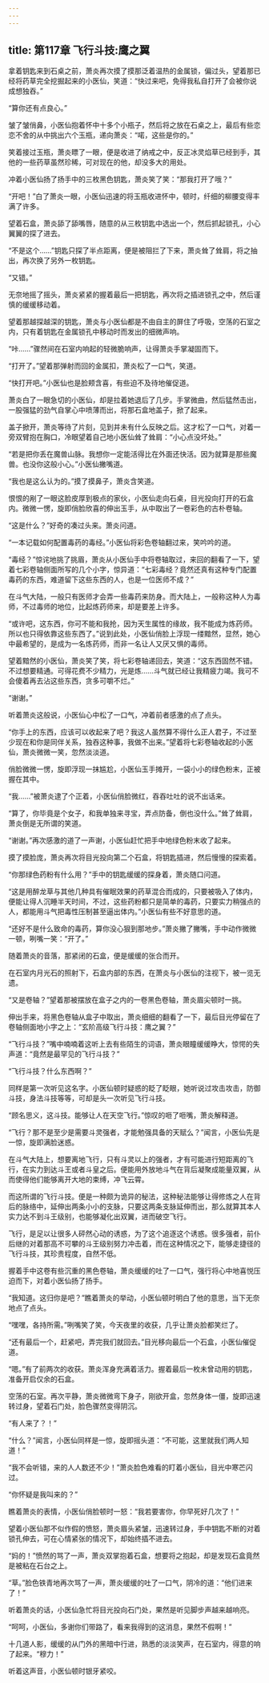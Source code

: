 ```yaml
---
---
---
```

title: 第117章 飞行斗技:鹰之翼
---



拿着钥匙来到石桌之前，萧炎再次摸了摸那泛着温热的金属锁，偏过头，望着那已经将药草完全挖掘起来的小医仙，笑道：“快过来吧，免得我私自打开了会被你说成想独吞。”

“算你还有点良心。”

皱了皱俏鼻，小医仙抱着怀中十多个小瓶子，然后将之放在石桌之上，最后有些恋恋不舍的从中挑出六个玉瓶，递向萧炎：“喏，这些是你的。”

笑着接过玉瓶，萧炎瞟了一眼，便是收进了纳戒之中，反正冰灵焰草已经到手，其他的一些药草虽然珍稀，可对现在的他，却没多大的用处。

冲着小医仙扬了扬手中的三枚黑色钥匙，萧炎笑了笑：“那我打开了哦？”

“开吧！”白了萧炎一眼，小医仙迅速的将玉瓶收进怀中，顿时，纤细的柳腰变得丰满了许多。

望着石盒，萧炎舔了舔嘴唇，随意的从三枚钥匙中选出一个，然后抓起锁孔，小心翼翼的探了进去。

“不是这个……”钥匙只探了半点距离，便是被阻拦了下来，萧炎耸了耸肩，将之抽出，再次换了另外一枚钥匙。

“又错。”

无奈地摇了摇头，萧炎紧紧的握着最后一把钥匙，再次将之插进锁孔之中，然后谨慎的缓缓移动着。

望着那越探越深的钥匙，萧炎与小医仙都是不由自主的屏住了呼吸，空荡的石室之内，只有着钥匙在金属锁孔中移动时而发出的细微声响。

“咔……”骤然间在石室内响起的轻微脆响声，让得萧炎手掌凝固而下。

“打开了。”望着那弹射而回的金属扣，萧炎松了一口气，笑道。

“快打开吧。”小医仙也是脸颊含喜，有些迫不及待地催促道。

萧炎白了一眼急切的小医仙，却是拉着她退后了几步。手掌微曲，然后猛然击出，一股强猛的劲气自掌心中喷薄而出，将那石盒地盖子，掀了起来。

盖子掀开，萧炎等待了片刻，见到并未有什么反映之后。这才松了一口气，对着一旁双臂抱在胸口，冷眼望着自己地小医仙耸了耸肩：“小心点没坏处。”

“若是把你丢在魔兽山脉。我想你一定能活得比在外面还快活。因为就算是那些魔兽。也没你这般小心。”小医仙撇嘴道。

“我也是这么认为的。”摸了摸鼻子，萧炎含笑道。

恨恨的剐了一眼这脸皮厚到极点的家伙，小医仙走向石桌，目光投向打开的石盒内。微微一愣，旋即俏脸欣喜的伸出玉手，从中取出了一卷彩色的古朴卷轴。

“这是什么？”好奇的凑过头来。萧炎问道。

“一本记载如何配置毒药的毒经。”小医仙将彩色卷轴翻过来，笑吟吟的道。

“毒经？”惊诧地挑了挑眉，萧炎从小医仙手中将卷轴取过，来回的翻看了一下，望着七彩卷轴侧面所写的几个小字，惊异道：“七彩毒经？竟然还真有这种专门配置毒药的东西，难道留下这些东西的人，也是一位医师不成？”

在斗气大陆，一般只有医师才会弄一些毒药来防身。而大陆上，一般称这种人为毒师，不过毒师的地位，比起炼药师来，却是要差上许多。

“或许吧，这东西，你可不能和我抢，因为天生属性的缘故，我不能成为炼药师。所以也只得依靠这些东西了。”说到此处，小医仙俏脸上浮现一缕黯然，显然，她心中最希望的，是成为一名炼药师，而非一名让人又厌又惧的毒师。

望着黯然的小医仙，萧炎笑了笑，将七彩卷轴递回去，笑道：“这东西固然不错。不过想要精通。可得花费不少精力，光是炼……斗气就已经让我精疲力竭。我可不会傻着再去沾这些东西，贪多可嚼不烂。”

“谢谢。”

听着萧炎这般说，小医仙心中松了一口气，冲着前者感激的点了点头。

“你手上的东西，应该可以收起来了吧？我这人虽然算不得什么正人君子，不过至少现在和你是同伴关系，独吞这种事，我做不出来。”望着将七彩卷轴收起的小医仙，萧炎微微一笑，忽然淡淡道。

俏脸微微一愣，旋即浮现一抹尴尬，小医仙玉手摊开，一袋小小的绿色粉末，正被握在其中。

“我……”被萧炎逮了个正着，小医仙俏脸微红，吞吞吐吐的说不出话来。

“算了，你毕竟是个女子，和我单独来寻宝，弄点防备，倒也没什么。”耸了耸肩，萧炎倒是无所谓的笑道。

“谢谢。”再次感激的道了一声谢，小医仙赶忙把手中地绿色粉末收了起来。

摸了摸脸庞，萧炎再次将目光投向第二个石盒，将钥匙插进，然后慢慢的探索着。

“你那绿色药粉有什么用？”手中的钥匙缓缓的探身着，萧炎随口问道。

“这是用醉龙草与其他几种具有催眠效果的药草混合而成的，只要被吸入了体内，便能让得人沉睡半天时间，不过，这些药粉都只是简单的毒药，只要实力稍强点的人，都能用斗气把毒性压制甚至逼出体内。”小医仙有些不好意思的道。

“还好不是什么致命的毒药，算你没心狠到那地步。”萧炎撇了撇嘴，手中动作微微一顿，咧嘴一笑：“开了。”

随着萧炎的音落，那紧闭的石盒，便是缓缓的张合而开。

在石室内月光石的照射下，石盒内部的东西，在萧炎与小医仙的注视下，被一览无遗。

“又是卷轴？”望着那被摆放在盒子之内的一卷黑色卷轴，萧炎眉尖顿时一挑。

伸出手来，将黑色卷轴从盒子中取出，萧炎细细的翻看了一下，最后目光停留在了卷轴侧面地小字之上：“玄阶高级飞行斗技：鹰之翼？”

“飞行斗技？”嘴中喃喃着这听上去有些陌生的词语，萧炎眼瞳缓缓睁大，惊愕的失声道：“竟然是最罕见的飞行斗技？”

“飞行斗技？什么东西啊？”

同样是第一次听见这名字。小医仙顿时疑惑的眨了眨眼，她听说过攻击攻击，防御斗技，身法斗技等等，可却是头一次听见飞行斗技。

“顾名思义，这斗技。能够让人在天空飞行。”惊叹的咂了咂嘴，萧炎解释道。

“飞行？那不是至少是需要斗灵强者，才能勉强具备的天赋么？”闻言，小医仙先是一惊，旋即满脸迷惑。

在斗气大陆上，想要离地飞行，只有斗灵以上的强者，才有可能进行短距离的飞行，在实力到达斗王或者斗皇之后。便能用外放地斗气在背后凝聚成能量双翼，从而使得他们能够离开大地的束缚，冲飞云霄。

而这所谓的飞行斗技。便是一种颇为诡异的秘法，这种秘法能够让得修炼之人在背后的脉络中，延伸出两条小小的支脉，只要这两条支脉延伸而出，那么就算其本人实力达不到斗王级别，也能够凝化出双翼，进而破空飞行。

飞行，是足以让很多人砰然心动的诱惑，为了这个追逐这个诱惑。很多强者，前仆后继的对着那高不可攀的斗王级别努力冲击着，而在这种情况之下，能够走捷径的飞行斗技，其珍贵程度，自然不低。

握着手中这卷有些沉重的黑色卷轴，萧炎缓缓的吐了一口气，强行将心中地喜悦压迫而下，对着小医仙扬了扬手。

“我知道。这归你是吧？”瞧着萧炎的举动，小医仙顿时明白了他的意思，当下无奈地点了点头。

“嘿嘿，各持所需。”咧嘴笑了笑，今天夜里的收获，几乎让萧炎脸都笑烂了。

“还有最后一个，赶紧吧，弄完我们就回去。”目光移向最后一个石盒，小医仙催促道。

“嗯。”有了前两次的收获。萧炎浑身充满着活力。握着最后一枚未曾动用的钥匙，准备开启仅余的石盒。

空荡的石室。再次平静，萧炎微微弯下身子，刚欲开盒，忽然身体一僵，旋即迅速转过身，望着石门处，脸色骤然变得阴沉。

“有人来了？！”

“什么？”闻言，小医仙同样是一惊，旋即摇头道：“不可能，这里就我们两人知道！”

“我不会听错，来的人人数还不少！”萧炎脸色难看的盯着小医仙，目光中寒芒闪过。

“你怀疑是我叫来的？”

瞧着萧炎的表情，小医仙俏脸顿时一怒：“我若要害你，你早死好几次了！”

望着小医仙那不似作假的愤怒，萧炎眉头紧皱，迅速转过身，手中钥匙不断的对着锁孔伸去，可在心情紧张的情况下，却始终插不进去。

“妈的！”愤然的骂了一声，萧炎双掌抱着石盒，想要将之抱起，却是发现石盒竟然是被粘在石台之上。

“草。”脸色铁青地再次骂了一声，萧炎缓缓的吐了一口气，阴冷的道：“他们进来了！”

听着萧炎的话，小医仙急忙将目光投向石门处，果然是听见脚步声越来越响亮。

“呵呵，小医仙，多谢你们带路了，看来我得到的这消息，果然不假啊！”

十几道人影，缓缓的从门外的黑暗中行进，熟悉的淡淡笑声，在石室内，得意的响了起来。“穆力！”

听着这声音，小医仙顿时银牙紧咬。